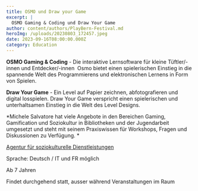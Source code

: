 ```yaml
---
title: OSMO und Draw your Game
excerpt: |
  OSMO Gaming & Coding und Draw Your Game
author: content/authors/PlayBern-Festival.md
heroImg: /uploads/20230803_172457.jpeg
date: 2023-09-16T08:00:00.000Z
category: Education
---
```


**OSMO Gaming & Coding** - Die interaktive Lernsoftware für kleine Tüftler/-innen und Entdecker/-innen 
Osmo bietet einen spielerischen Einstieg in die spannende Welt des Programmierens und elektronischen Lernens in Form von Spielen.

**Draw Your Game** - Ein Level auf Papier zeichnen, abfotografieren und digital losspielen. Draw Your Game verspricht einen spielerischen und unterhaltsamen Einstieg in die Welt des Level Designs.

*Michele Salvatore hat viele Angebote in den Bereichen Gaming, Gamification und Soziokultur in Bibliotheken und der Jugendarbeit umgesetzt und steht mit seinem Praxiswissen für Workshops, Fragen und Diskussionen zu Verfügung. *

[Agentur für soziokulturelle Dienstleistungen](https://shochzwei.ch/hello-world/)

Sprache: Deutsch / IT und FR möglich

Ab 7 Jahren

Findet durchgehend statt, ausser während Veranstaltungen im Raum
